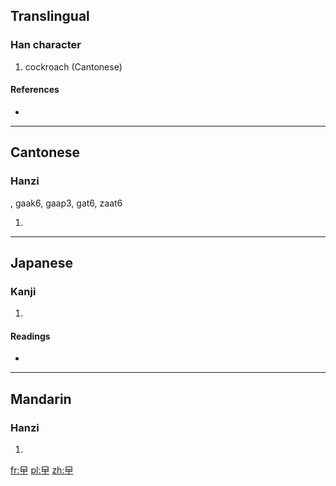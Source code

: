 ==Translingual==

===Han character===
{{Han char|rn=73|rad=曰|as=01|sn=5|four=|canj=日中 (AL)}}

# cockroach (Cantonese)

====References====
* {{Han ref|kx=0502.011|dkj=14279|hdz=42528.010|uh=66F1|ud=26353}}

----

==Cantonese==

===Hanzi===
{{yue-hanzi|jyut=|y=gaat6}}, gaak6, gaap3, gat6, zaat6

# {{defn|lang=yue|sort=曰01}}

----

==Japanese==

===Kanji===
{{ja-kanji|grade=|rs=曰01}}

# {{defn|lang=ja|sort=曰01}}

====Readings====
* {{ja-readings|on=[[おう]] (ō)|kun=}}

----

==Mandarin==

===Hanzi===
{{cmn-hanzi|pin=[[yuē]] ([[yue1]])|wg=yüeh<sup>1</sup>}}

# {{defn|lang=cmn|sort=曰01}}

[[fr:曱]]
[[pl:曱]]
[[zh:曱]]